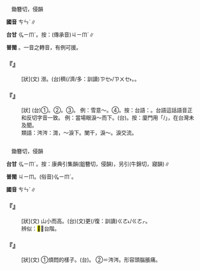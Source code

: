
=={{ruby|涔|ㄘㄣˊ}}==

　鋤簪切，侵韻

'''國音''' <rt>ㄘㄣˊ</rt>∥

'''台甘''' <rt>ㆣㄧㆬˊ</rt>。按：(傳承音)<rt>ㄐㄧㆬˊ</rt>∥

'''普閩''' {{ruby|(文)|ㄐㄧㆬˊ}}。{{ruby|(白)|ㄘㆰˊ}}{{ruby|。|ㄐㄧㆬ/ㄗㆰ}}一音之轉音，有例可援。

    

==='''『{{ruby|涔|ㄘㄣˊ}}』'''===
: [狀](文) 澇。(台){{ruby|雨|ㄏㆦ˫}}{{ruby|水|ㄗㄨㄧˋ}}穧(/濟/多：訓讀)<rt>ㄗㆤ˫/ㄗㄨㆤ˫</rt>。{{ruby|厚|ㄍㄠ˫}}{{ruby|雨|ㄏㆦ˫}}{{ruby|水|ㄗㄨㄧˋ}}。
    

==='''『{{ruby|涔|ㄘㄣˊ}}{{ruby|涔|ㄘㄣˊ}}』'''===
: [狀] (台)①{{ruby|厚|ㄍㄠ˫}}{{ruby|雨|ㄏㆦ˫}}{{ruby|水|ㄗㄨㄧˋ}}。②{{ruby|困|ㄎㄨㄣ˪}}{{ruby|頓|ㄉㄨㄣ˪}}{{ruby|丌|ㆤ}}{{ruby|款|ㄎㄨㄢˋ}}。③{{ruby|天|ㄊㆪ}}{{ruby|色|ㄒㄧㆤㆶ}}{{ruby|壓|ㄚㆴ ͘}}{{ruby|壓|ㄚㆴ ͘}}{{ruby|丌|ㆤ}}{{ruby|款|ㄎㄨㄢˋ}}。 例：雪意～。④{{ruby|目|ㆠㄚㆶ ͘}}{{ruby|屎|ㄙㄞˋ}}{{ruby|涔|ㄐㄧㆬˊ}}{{ruby|涔|ㄐㄧㆬˊ}}{{ruby|流|ㄌㄠˊ}}{{ruby|丌|ㆤ}}{{ruby|款|ㄎㄨㄢˋ}}。按：台語：{{ruby|涔|ㄐㄧㆬˊ}}{{ruby|涔|ㄐㄧㆬˊ}}{{ruby|流|ㄌㄠˊ}}。台語這話語音正和反切字音一致。 例：當場眼淚～而下。(台){{ruby|當|ㄉㆲ/ㄉㆭ}}{{ruby|場|ㄉㄧㆧˊ/ㄉㄧㆫˊ}}{{ruby|目|ㆠㄚㆶ ͘}}{{ruby|屎|ㄙㄞˋ}}{{ruby|四|ㄒㄧ˪}}{{ruby|廉|ㄌㄧㆰˊ}}{{ruby|垂|ㄙㄨㄧˊ}}。按：廈門用「{{ruby|涔|ㄘㆰˊ}}{{ruby|涔|ㄘㆰˊ}}/{{ruby|嘈|ㄘㄠˊ}}{{ruby|嘈|ㄘㄠˊ}}」，在台灣未及聞。
:類語：涔涔：{{ruby|潸|ㄕㄢ}}潸，～淚下。闌干，淚～。淚交流。
:
    

=={{ruby|岑|ㄘㄣˊ}}==

　鋤簪切，侵韻

'''台甘''' <rt>ㆣㄧㆬˊ</rt>。按：康典引集韻(鉏簪切，侵韻)，另引(牛錦切，寢韻)∥

'''普閩''' <rt>ㄐㄧㆬ</rt>{{ruby|、|ㄑㄧㆬˊ}}。(俗音)<rt>ㆣㄧㆬˊ</rt>。

'''國音''' <rt>ㄘㄣˊ</rt>∥

    

==='''『{{ruby|岑|ㄘㄣˊ}}』'''===
: [狀](文) 山小而高。(台)(文){{ruby|山|ㄙㄨㆩ}}{{ruby|細|ㄙㄨㆤ˪/ㄙㆤ˪}}更(/復：訓讀)<rt>ㄍㄜ˪/ㄍㄜㆷ</rt>{{ruby|再|ㄗㄞ˪}}{{ruby|高|ㄍㄨㄢˊ}}。
:辨似：<mark>&#xffca7;</mark>，台階。
:
    

==='''『{{ruby|岑|ㄘㄣˊ}}{{ruby|岑|ㄘㄣˊ}}』'''===
: [狀](文) ①煩悶的樣子。(台){{ruby|操|ㄘㄠ/ㄑㄧㄠ}}{{ruby|煩|ㄏㄨㄢˊ}}{{ruby|丌|ㆤ}}{{ruby|款|ㄎㄨㄢˋ}}。 ②＝涔涔。形容頭腦脹痛。
    
